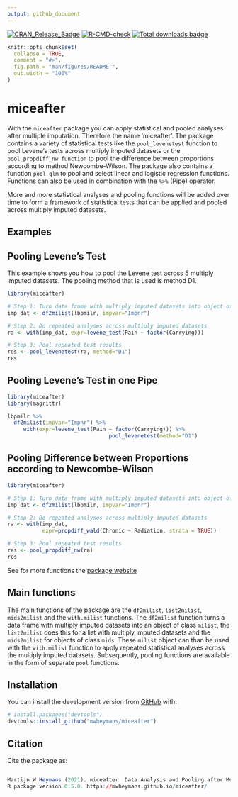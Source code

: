 ```yaml
---
output: github_document
---
```


<!-- README.md is generated from README.Rmd. Please edit that file -->

<!-- badges: start -->
[![CRAN_Release_Badge](https://www.r-pkg.org/badges/version-ago/miceafter)](https://CRAN.R-project.org/package=miceafter)
[![R-CMD-check](https://github.com/mwheymans/miceafter/workflows/R-CMD-check/badge.svg)](https://github.com/mwheymans/miceafter/actions)
[![Total downloads badge](https://cranlogs.r-pkg.org/badges/grand-total/miceafter?color=blue)](https://CRAN.R-project.org/package=miceafter)
<!-- badges: end -->


```r
knitr::opts_chunk$set(
  collapse = TRUE,
  comment = "#>",
  fig.path = "man/figures/README-",
  out.width = "100%"
)
```

# miceafter

With the `miceafter` package you can apply statistical and pooled analyses after multiple imputation. Therefore the name 'miceafter'. The package contains a variety of statistical tests like the `pool_levenetest` function to pool Levene's tests across multiply imputed datasets or the `pool_propdiff_nw function` to pool the difference between proportions according to method Newcombe-Wilson. The package also contains a function `pool_glm` to pool and select linear and logistic regression functions. Functions can also be used in combination with the `%>%` (Pipe) operator.

More and more statistical analyses and pooling functions will be added over time to form a framework of statistical tests that can be applied and pooled across multiply imputed datasets.

## Examples

## Pooling Levene's Test

This example shows you how to pool the Levene test across 5 multiply imputed datasets. The pooling method that is used is method D1.

```r

library(miceafter)

# Step 1: Turn data frame with multiply imputed datasets into object of 'milist'
imp_dat <- df2milist(lbpmilr, impvar="Impnr")

# Step 2: Do repeated analyses across multiply imputed datasets
ra <- with(imp_dat, expr=levene_test(Pain ~ factor(Carrying)))

# Step 3: Pool repeated test results
res <- pool_levenetest(ra, method="D1")
res

```

## Pooling Levene's Test in one Pipe

```r

library(miceafter)
library(magrittr)

lbpmilr %>%
  df2milist(impvar="Impnr") %>%
     with(expr=levene_test(Pain ~ factor(Carrying))) %>%
                                pool_levenetest(method="D1")

```

## Pooling Difference between Proportions according to Newcombe-Wilson

```r

library(miceafter)

# Step 1: Turn data frame with multiply imputed datasets into object of 'milist'
imp_dat <- df2milist(lbpmilr, impvar="Impnr")

# Step 2: Do repeated analyses across multiply imputed datasets
ra <- with(imp_dat, 
           expr=propdiff_wald(Chronic ~ Radiation, strata = TRUE))

# Step 3: Pool repeated test results
res <- pool_propdiff_nw(ra)
res

```

See for more functions the [package website](https://mwheymans.github.io/miceafter/)

## Main functions

The main functions of the package are the `df2milist`, `list2milist`, `mids2milist` and the `with.milist` functions. The `df2milist` function turns a data frame with multiply imputed datasets into an object of class `milist`, the `list2milist` does this for a list with multiply imputed datasets and the `mids2milist` for objects of class `mids`. These `milist` object can than be used with the `with.milist` function to apply repeated statistical analyses across the multiply imputed datasets. Subsequently, pooling functions are available in the form of separate `pool` functions. 

## Installation

You can install the development version from [GitHub](https://github.com/) with:

``` r
# install.packages("devtools")
devtools::install_github("mwheymans/miceafter")
```

## Citation

Cite the package as:

``` r

Martijn W Heymans (2021). miceafter: Data Analysis and Pooling after Multiple Imputation. 
R package version 0.5.0. https://mwheymans.github.io/miceafter/

```

